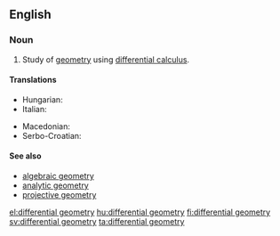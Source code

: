 ==English==

{{wikipedia}}

===Noun===
{{en-noun|-}}

# {{context|geometry}} Study of [[geometry]] using [[differential calculus]].

====Translations====
{{trans-top|differential geometry}}
* Hungarian: {{t-|hu|differenciálgeometria}}
* Italian: {{t-|it|geometria differenziale|f}}
{{trans-mid}}
* Macedonian: {{t-|mk|диференцијална геометрија|f|tr=diferencijálna geométrija}}
* Serbo-Croatian: {{t-|sh|diferencijalna geometrija|f}}
{{trans-bottom}}

====See also====
* [[algebraic geometry]]
* [[analytic geometry]]
* [[projective geometry]]

[[el:differential geometry]]
[[hu:differential geometry]]
[[fi:differential geometry]]
[[sv:differential geometry]]
[[ta:differential geometry]]